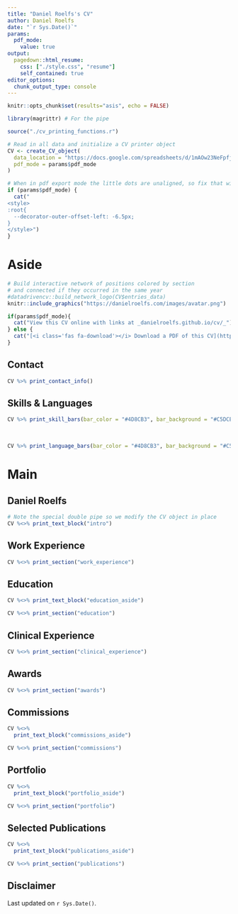 ```yaml
---
title: "Daniel Roelfs's CV"
author: Daniel Roelfs
date: "`r Sys.Date()`"
params:
  pdf_mode:
    value: true
output:
  pagedown::html_resume:
    css: ["./style.css", "resume"]
    self_contained: true
editor_options:
  chunk_output_type: console
---
```


```r
knitr::opts_chunk$set(results="asis", echo = FALSE)
```

```r
library(magrittr) # For the pipe

source("./cv_printing_functions.r")

# Read in all data and initialize a CV printer object
CV <- create_CV_object(
  data_location = "https://docs.google.com/spreadsheets/d/1mAOw23NeFpfj_O5WMUpbR8wXdShQkwp4rzESFMhdXw8",  
  pdf_mode = params$pdf_mode
)

```


```r
# When in pdf export mode the little dots are unaligned, so fix that with some conditional CSS.
if (params$pdf_mode) {
  cat("
<style>
:root{
  --decorator-outer-offset-left: -6.5px;
}
</style>")
}
```

<!-- Color scheme from http://test.ultralinx.co/wp-content/uploads/2020/02/1_beautiful-color-schemes-combinations-palettes-24.png -->

Aside
================================================================================

```r
# Build interactive network of positions colored by section
# and connected if they occurred in the same year
#datadrivencv::build_network_logo(CV$entries_data)
knitr::include_graphics("https://danielroelfs.com/images/avatar.png")
```

```r
if(params$pdf_mode){
  cat("View this CV online with links at _danielroelfs.github.io/cv/_")
} else {
  cat("[<i class='fas fa-download'></i> Download a PDF of this CV](https://github.com/danielroelfs/cv/raw/main/roelfs_cv.pdf)")
}
```

Contact {#contact}
--------------------------------------------------------------------------------

```r
CV %>% print_contact_info()
```

Skills & Languages {#skills}
--------------------------------------------------------------------------------

```r
CV %>% print_skill_bars(bar_color = "#4D8CB3", bar_background = "#C5DCEB") # was #447098
```

<br>

```r
CV %>% print_language_bars(bar_color = "#4D8CB3", bar_background = "#C5DCEB")
```

Main
================================================================================

Daniel Roelfs {#title}
--------------------------------------------------------------------------------

```r
# Note the special double pipe so we modify the CV object in place
CV %<>% print_text_block("intro") 
```


Work Experience {data-icon=flask}
--------------------------------------------------------------------------------

```r
CV %<>% print_section("work_experience")
```

Education {data-icon=graduation-cap data-concise=true}
--------------------------------------------------------------------------------

::: aside
```r
CV %<>% print_text_block("education_aside")
```
:::

```r
CV %<>% print_section("education")
```


Clinical Experience {data-icon=stethoscope}
--------------------------------------------------------------------------------

```r
CV %<>% print_section("clinical_experience")
```

Awards {data-icon=award}
--------------------------------------------------------------------------------

```r
CV %<>% print_section("awards")
```


Commissions {data-icon=suitcase}
--------------------------------------------------------------------------------

::: aside
```r
CV %<>% 
  print_text_block("commissions_aside")
```
:::

```r
CV %<>% print_section("commissions")
```

Portfolio  {data-icon=newspaper}
--------------------------------------------------------------------------------

::: aside
```r
CV %<>% 
  print_text_block("portfolio_aside")
```
:::

```r
CV %<>% print_section("portfolio")
```

Selected Publications {data-icon=book}
--------------------------------------------------------------------------------

::: aside
```r
CV %<>% 
  print_text_block("publications_aside")
```
:::

```r
CV %<>% print_section("publications")
```

Disclaimer {#disclaimer}
--------------------------------------------------------------------------------

Last updated on `r Sys.Date()`.